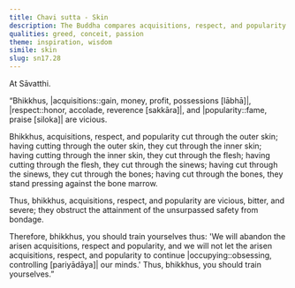 ```yaml
---
title: Chavi sutta - Skin
description: The Buddha compares acquisitions, respect, and popularity to a destructive force that cuts through deeply, and obstructs the attainment of the unsurpassed safety from bondage.
qualities: greed, conceit, passion
theme: inspiration, wisdom
simile: skin
slug: sn17.28
---
```


At Sāvatthi.

“Bhikkhus, |acquisitions::gain, money, profit, possessions [lābhā]|, |respect::honor, accolade, reverence [sakkāra]|, and |popularity::fame, praise [siloka]| are vicious.

Bhikkhus, acquisitions, respect, and popularity cut through the outer skin; having cutting through the outer skin, they cut through the inner skin; having cutting through the inner skin, they cut through the flesh; having cutting through the flesh, they cut through the sinews; having cut through the sinews, they cut through the bones; having cut through the bones, they stand pressing against the bone marrow.

Thus, bhikkhus, acquisitions, respect, and popularity are vicious, bitter, and severe; they obstruct the attainment of the unsurpassed safety from bondage.

Therefore, bhikkhus, you should train yourselves thus: 'We will abandon the arisen acquisitions, respect and popularity, and we will not let the arisen acquisitions, respect, and popularity to continue |occupying::obsessing, controlling [pariyādāya]| our minds.' Thus, bhikkhus, you should train yourselves.”